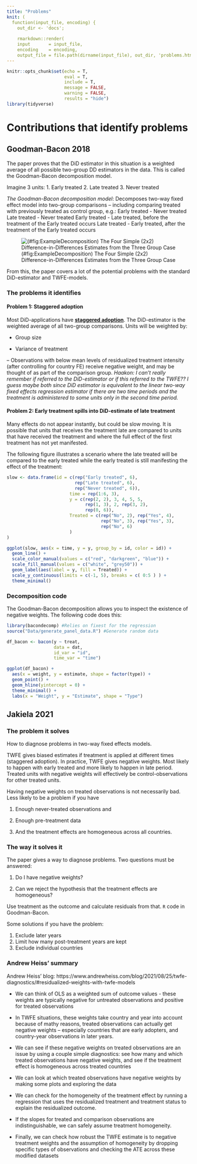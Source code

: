 ```yaml
---
title: "Problems"
knit: ( 
  function(input_file, encoding) {
    out_dir <- 'docs';
    
    rmarkdown::render(
    input       = input_file,
    encoding    = encoding,
    output_file = file.path(dirname(input_file), out_dir, 'problems.html') ) })
---
```


```r
knitr::opts_chunk$set(echo = T,
                      eval = T,
                      include = T,
                      message = FALSE,
                      warning = FALSE,
                      results = "hide")
library(tidyverse)
```

# Contributions that identify problems

## Goodman-Bacon 2018 {#GoodmanBacon}
The paper proves that the DiD estimator in this situation is a weighted average of all possible two-group DD estimators in the data. This is called the Goodman-Bacon decomposition model.

Imagine 3 units:
1. Early treated
2. Late treated
3. Never treated

*The Goodman-Bacon decomposition model*: Decomposes two-way fixed effect model into two-group comparisons -- including comparing treated with previously treated as control group, e.g.:
Early treated - Never treated
Late treated  - Never treated
Early treated - Late treated, before the treatment of the Early treated occurs
Late treated  - Early treated, after the treatment of the Early treated occurs

![(#fig:ExampleDecomposition) The Four Simple (2x2) Difference-in-Differences Estimates from the Three Group Case](Docs/Graphics/Decomposition.png)


From this, the paper covers a lot of the potential problems with the standard DiD-estimator and TWFE-models.


### The problems it identifies

#### Problem 1: Staggered adoption
Most DiD-applications have [**staggered adoption**](definitions.html). The DiD-estimator is the weighted average of all two-group comparisons. Units will be weighted by:

- Group size

-   Variance of treatment

-- Observations with below mean levels of residualized treatment intensity (after controlling for country FE) receive negative weight, and may be thought of as part of the comparison group. _Haakon: I can't really remember if referred to the DiD-estimator or if this referred to the TWFE?? I guess maybe both since DiD estimator is equivalent to the linear two-way fixed effects regression estimator if there are two time periods and the treatment is administered to some units only in the second time period._


#### Problem 2: Early treatment spills into DiD-estimate of late treatment

Many effects do not appear instantly, but could be slow moving. It is possible that units that receives the treatment late are compared to units that have received the treatment and where the full effect of the first treatment has not yet manifested.

The following figure illustrates a scenario where the late treated will be compared to the early treated while the early treated is still manifesting the effect of the treatment:

```r

slow <- data.frame(id = c(rep("Early treated", 6),
                          rep("Late treated", 6),
                          rep("Never treated", 6)),
                        time = rep(1:6, 3),
                        y = c(rep(2, 2), 3, 4, 5, 5,
                              rep(1, 3), 2, rep(3, 2),
                              rep(0, 6)),
                        Treated = c(rep("No", 2), rep("Yes", 4),
                                    rep("No", 3), rep("Yes", 3),
                                    rep("No", 6)
                        ) 
)

ggplot(slow, aes(x = time, y = y, group_by = id, color = id)) +
  geom_line() +
  scale_color_manual(values = c("red", "darkgreen", "blue")) +
  scale_fill_manual(values = c("white", "grey50")) +
  geom_label(aes(label = y, fill = Treated)) +
  scale_y_continuous(limits = c(-1, 5), breaks = c( 0:5 ) ) +
  theme_minimal()


```

### Decomposition code

The Goodman-Bacon decomposition allows you to inspect the existence of negative weights. The following code does this:

```r
library(bacondecomp) #Relies on fixest for the regression
source("Data/generate_panel_data.R") #Generate random data

df_bacon <- bacon(y ~ treat,
                  data = dat,
                  id_var = "id",
                  time_var = "time")

ggplot(df_bacon) +
  aes(x = weight, y = estimate, shape = factor(type)) +
  geom_point() +
  geom_hline(yintercept = 0) + 
  theme_minimal() +
  labs(x = "Weight", y = "Estimate", shape = "Type")

```


## Jakiela 2021 {#Jakiela}

### The problem it solves
How to diagnose problems in two-way fixed effects models.

TWFE gives biased estimates if treatment is applied at different times (staggered adoption). In practice, TWFE gives negative weights. Most likely to happen with early treated and more likely to happen in late period. Treated units with negative weights will effectively be control-observations for other treated units.

Having negative weights on treated observations is not necessarily bad. Less likely to be a problem if you have

1. Enough never-treated observations and 

2. Enough pre-treatment data

3. And the treatment effects are homogeneous across all countries. 


### The way it solves it
The paper gives a way to diagnose problems. Two questions must be answered:

1. Do I have negative weights?

2. Can we reject the hypothesis that the treatment effects are homogeneous?


Use treatment as the outcome and calculate residuals from that. `R` code in Goodman-Bacon.


Some solutions if you have the problem:

1. Exclude later years
2. Limit how many post-treatment years are kept
3. Exclude individual countries

### Andrew Heiss' summary

Andrew Heiss' blog: https://www.andrewheiss.com/blog/2021/08/25/twfe-diagnostics/#residualized-weights-with-twfe-models

- We can think of OLS as a weighted sum of outcome values - these weights are typically negative for untreated observations and positive for treated observations 

- In TWFE situations, these weights take country and year into account because of mathy reasons, treated observations can actually get negative weights -- especially countries that are early adopters, and country-year observations in later years.

- We can see if these negative weights on treated observations are an issue by using a couple simple diagnostics: see how many and which treated observations have negative weights, and see if the treatment effect is homogeneous across treated countries 

- We can look at which treated observations have negative weights by making some plots and exploring the data 

- We can check for the homogeneity of the treatment effect by running a regression that uses the residualized treatment and treatment status to explain the residualized outcome. 

- If the slopes for treated and comparison observations are indistinguishable, we can safely assume treatment homogeneity. 

- Finally, we can check how robust the TWFE estimate is to negative treatment weights and the assumption of homogeneity by dropping specific types of observations and checking the ATE across these modified datasets

